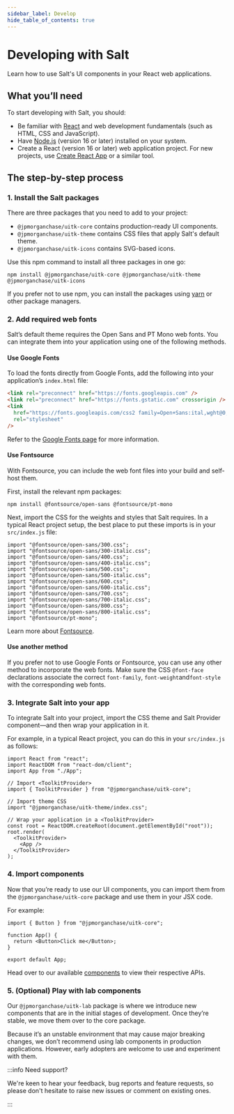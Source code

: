 ```yaml
---
sidebar_label: Develop
hide_table_of_contents: true
---
```



# Developing with Salt

<Content toc={toc}>

Learn how to use Salt's UI components in your React web applications.

## What you’ll need

To start developing with Salt, you should:

- Be familiar with [React](https://reactjs.org/) and web development fundamentals (such as HTML, CSS and JavaScript).
- Have [Node.js](https://nodejs.org/) (version 16 or later) installed on your system.
- Create a React (version 16 or later) web application project. For new projects, use [Create React App](https://github.com/facebook/create-react-app#creating-an-app) or a similar tool.

## The step-by-step process

### 1. Install the Salt packages

There are three packages that you need to add to your project:

- `@jpmorganchase/uitk-core` contains production-ready UI components.
- `@jpmorganchase/uitk-theme` contains CSS files that apply Salt's default theme.
- `@jpmorganchase/uitk-icons` contains SVG-based icons.

Use this npm command to install all three packages in one go:

```
npm install @jpmorganchase/uitk-core @jpmorganchase/uitk-theme @jpmorganchase/uitk-icons
```

If you prefer not to use npm, you can install the packages using [yarn](https://yarnpkg.com/) or other package managers.

### 2. Add required web fonts

Salt’s default theme requires the Open Sans and PT Mono web fonts. You can integrate them into your application using one of the following methods.

#### Use Google Fonts

To load the fonts directly from Google Fonts, add the following into your application’s `index.html` file:

```html
<link rel="preconnect" href="https://fonts.googleapis.com" />
<link rel="preconnect" href="https://fonts.gstatic.com" crossorigin />
<link
  href="https://fonts.googleapis.com/css2 family=Open+Sans:ital,wght@0,300;0,400;0,500;0,600;0,700;0,800;1,300;1,400;1,500;1,600;1,700;1,800&family=PT+Mono&display=swap"
  rel="stylesheet"
/>
```

Refer to the [Google Fonts page](https://fonts.google.com/share?selection.family=Open+Sans:ital,wght@0,300;0,400;0,500;0,600;0,700;0,800;1,300;1,400;1,500;1,600;1,700;1,800|PT+Mono) for more information.

#### Use Fontsource

With Fontsource, you can include the web font files into your build and self-host them.

First, install the relevant npm packages:

```
npm install @fontsource/open-sans @fontsource/pt-mono
```

Next, import the CSS for the weights and styles that Salt requires. In a typical React project setup, the best place to put these imports is in your `src/index.js` file:

```tsx
import "@fontsource/open-sans/300.css";
import "@fontsource/open-sans/300-italic.css";
import "@fontsource/open-sans/400.css";
import "@fontsource/open-sans/400-italic.css";
import "@fontsource/open-sans/500.css";
import "@fontsource/open-sans/500-italic.css";
import "@fontsource/open-sans/600.css";
import "@fontsource/open-sans/600-italic.css";
import "@fontsource/open-sans/700.css";
import "@fontsource/open-sans/700-italic.css";
import "@fontsource/open-sans/800.css";
import "@fontsource/open-sans/800-italic.css";
import "@fontsource/pt-mono";
```

Learn more about [Fontsource](https://fontsource.org/).

#### Use another method

If you prefer not to use Google Fonts or Fontsource, you can use any other method to incorporate the web fonts. Make sure the CSS `@font-face` declarations associate the correct `font-family`, `font-weight`and`font-style` with the corresponding web fonts.

<DevelopFontsAccordion />

### 3. Integrate Salt into your app

To integrate Salt into your project, import the CSS theme and Salt Provider component—and then wrap your application in it.

For example, in a typical React project, you can do this in your `src/index.js` as follows:

```tsx
import React from "react";
import ReactDOM from "react-dom/client";
import App from "./App";

// Import <ToolkitProvider>
import { ToolkitProvider } from "@jpmorganchase/uitk-core";

// Import theme CSS
import "@jpmorganchase/uitk-theme/index.css";

// Wrap your application in a <ToolkitProvider>
const root = ReactDOM.createRoot(document.getElementById("root"));
root.render(
  <ToolkitProvider>
    <App />
  </ToolkitProvider>
);
```

### 4. Import components

Now that you’re ready to use our UI components, you can import them from the `@jpmorganchase/uitk-core` package and use them in your JSX code.

For example:

```tsx
import { Button } from "@jpmorganchase/uitk-core";

function App() {
  return <Button>Click me</Button>;
}

export default App;
```

Head over to our available [components](/components/) to view their respective APIs.

### 5. (Optional) Play with lab components

Our `@jpmorganchase/uitk-lab` package is where we introduce new components that are in the initial stages of development. Once they’re stable, we move them over to the core package.

Because it’s an unstable environment that may cause major breaking changes, we don’t recommend using lab components in production applications. However, early adopters are welcome to use and experiment with them.

:::info Need support?

We're keen to hear your feedback, bug reports and feature requests, so please don't hesitate to <Link to="/support-and-contributions">raise new issues or comment on existing ones</Link>.

:::

</Content>
